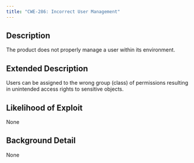 ```yaml
---
title: "CWE-286: Incorrect User Management"
---
```


## Description
The product does not properly manage a user within its environment.

## Extended Description
Users can be assigned to the wrong group (class) of permissions resulting in unintended access rights to sensitive objects.

## Likelihood of Exploit
None

## Background Detail
None
        